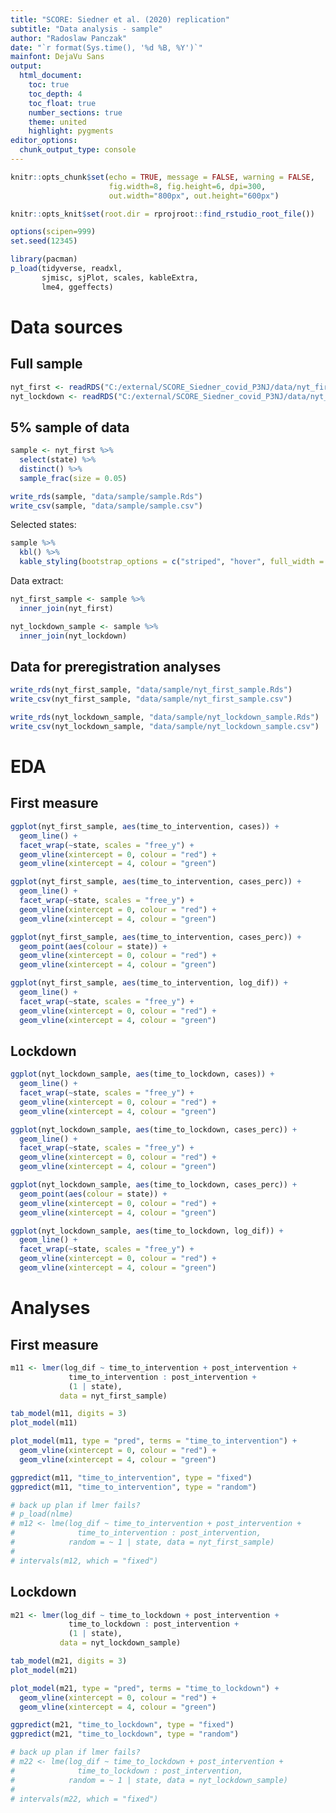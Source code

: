 ```yaml
---
title: "SCORE: Siedner et al. (2020) replication"
subtitle: "Data analysis - sample"
author: "Radoslaw Panczak"
date: "`r format(Sys.time(), '%d %B, %Y')`"
mainfont: DejaVu Sans
output: 
  html_document: 
    toc: true
    toc_depth: 4
    toc_float: true
    number_sections: true
    theme: united 
    highlight: pygments 
editor_options: 
  chunk_output_type: console
---
```


<!-- ------------------------------------------------------------ --> 
<!-- ------------------------------------------------------------ --> 

```r
knitr::opts_chunk$set(echo = TRUE, message = FALSE, warning = FALSE, 
                      fig.width=8, fig.height=6, dpi=300, 
                      out.width="800px", out.height="600px")

knitr::opts_knit$set(root.dir = rprojroot::find_rstudio_root_file())

options(scipen=999)
set.seed(12345)

library(pacman) 
p_load(tidyverse, readxl, 
       sjmisc, sjPlot, scales, kableExtra, 
       lme4, ggeffects)
```

# Data sources 

## Full sample 

```r
nyt_first <- readRDS("C:/external/SCORE_Siedner_covid_P3NJ/data/nyt_first.Rds")
nyt_lockdown <- readRDS("C:/external/SCORE_Siedner_covid_P3NJ/data/nyt_lockdown.Rds")
```

## 5% sample of data

```r
sample <- nyt_first %>% 
  select(state) %>% 
  distinct() %>% 
  sample_frac(size = 0.05)   

write_rds(sample, "data/sample/sample.Rds")
write_csv(sample, "data/sample/sample.csv")
```

Selected states:

```r
sample %>% 
  kbl() %>%
  kable_styling(bootstrap_options = c("striped", "hover", full_width = FALSE))
```

Data extract: 

```r
nyt_first_sample <- sample %>% 
  inner_join(nyt_first)

nyt_lockdown_sample <- sample %>% 
  inner_join(nyt_lockdown)
```

## Data for preregistration analyses 

```r
write_rds(nyt_first_sample, "data/sample/nyt_first_sample.Rds")
write_csv(nyt_first_sample, "data/sample/nyt_first_sample.csv")

write_rds(nyt_lockdown_sample, "data/sample/nyt_lockdown_sample.Rds")
write_csv(nyt_lockdown_sample, "data/sample/nyt_lockdown_sample.csv")
```

# EDA

## First measure 

```r
ggplot(nyt_first_sample, aes(time_to_intervention, cases)) +
  geom_line() + 
  facet_wrap(~state, scales = "free_y") +
  geom_vline(xintercept = 0, colour = "red") +
  geom_vline(xintercept = 4, colour = "green")

ggplot(nyt_first_sample, aes(time_to_intervention, cases_perc)) +
  geom_line() + 
  facet_wrap(~state, scales = "free_y") +
  geom_vline(xintercept = 0, colour = "red") +
  geom_vline(xintercept = 4, colour = "green")

ggplot(nyt_first_sample, aes(time_to_intervention, cases_perc)) +
  geom_point(aes(colour = state)) + 
  geom_vline(xintercept = 0, colour = "red") +
  geom_vline(xintercept = 4, colour = "green")

ggplot(nyt_first_sample, aes(time_to_intervention, log_dif)) +
  geom_line() + 
  facet_wrap(~state, scales = "free_y") +
  geom_vline(xintercept = 0, colour = "red") +
  geom_vline(xintercept = 4, colour = "green")
```

## Lockdown 

```r
ggplot(nyt_lockdown_sample, aes(time_to_lockdown, cases)) +
  geom_line() + 
  facet_wrap(~state, scales = "free_y") +
  geom_vline(xintercept = 0, colour = "red") +
  geom_vline(xintercept = 4, colour = "green")

ggplot(nyt_lockdown_sample, aes(time_to_lockdown, cases_perc)) +
  geom_line() + 
  facet_wrap(~state, scales = "free_y") +
  geom_vline(xintercept = 0, colour = "red") +
  geom_vline(xintercept = 4, colour = "green")

ggplot(nyt_lockdown_sample, aes(time_to_lockdown, cases_perc)) +
  geom_point(aes(colour = state)) + 
  geom_vline(xintercept = 0, colour = "red") +
  geom_vline(xintercept = 4, colour = "green")

ggplot(nyt_lockdown_sample, aes(time_to_lockdown, log_dif)) +
  geom_line() + 
  facet_wrap(~state, scales = "free_y") +
  geom_vline(xintercept = 0, colour = "red") +
  geom_vline(xintercept = 4, colour = "green")
```

# Analyses 

## First measure 

```r
m11 <- lmer(log_dif ~ time_to_intervention + post_intervention +
             time_to_intervention : post_intervention +
             (1 | state),
           data = nyt_first_sample)

tab_model(m11, digits = 3)
plot_model(m11)

plot_model(m11, type = "pred", terms = "time_to_intervention") +
  geom_vline(xintercept = 0, colour = "red") +
  geom_vline(xintercept = 4, colour = "green")

ggpredict(m11, "time_to_intervention", type = "fixed")
ggpredict(m11, "time_to_intervention", type = "random")
```

```r
# back up plan if lmer fails?
# p_load(nlme)
# m12 <- lme(log_dif ~ time_to_intervention + post_intervention +
#              time_to_intervention : post_intervention,
#            random = ~ 1 | state, data = nyt_first_sample)
# 
# intervals(m12, which = "fixed")
```

## Lockdown 

```r
m21 <- lmer(log_dif ~ time_to_lockdown + post_intervention + 
             time_to_lockdown : post_intervention + 
             (1 | state), 
           data = nyt_lockdown_sample)

tab_model(m21, digits = 3)
plot_model(m21)

plot_model(m21, type = "pred", terms = "time_to_lockdown") +
  geom_vline(xintercept = 0, colour = "red") +
  geom_vline(xintercept = 4, colour = "green")

ggpredict(m21, "time_to_lockdown", type = "fixed")
ggpredict(m21, "time_to_lockdown", type = "random")
```

```r
# back up plan if lmer fails?
# m22 <- lme(log_dif ~ time_to_lockdown + post_intervention +
#              time_to_lockdown : post_intervention,
#            random = ~ 1 | state, data = nyt_lockdown_sample)
# 
# intervals(m22, which = "fixed")
```

